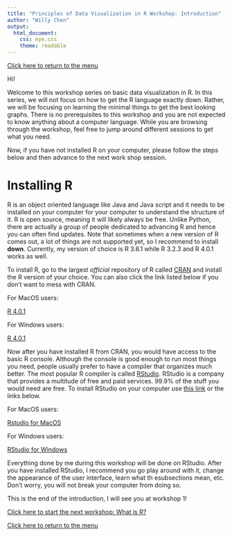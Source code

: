```yaml
---
title: "Principles of Data Visualization in R Workshop: Introduction"
author: "Willy Chen"
output: 
  html_document:
    css: eye.css
    theme: readable
---
```

[Click here to return to the menu](https://willythewoo.github.io/WillyTheWoo/workshop/menu.html)


Hi!

Welcome to this workshop series on basic data visualization in R. In this series, we will not focus on how to get the R language exactly down. Rather, we will be focusing on learning the minimal things to get the best looking graphs. There is no prerequisites to this workshop and you are not expected to know anything about a computer language. While you are browsing through the workshop, feel free to jump around different sessions to get what you need.

Now, if you have not installed R on your computer, please follow the steps below and then advance to the next work shop session.


# Installing R
R is an object oriented language like Java and Java script and it needs to be installed on your computer for your computer to understand the structure of it. R is open source, meaning it will likely always be free. Unlike Python, there are actually a group of people dedicated to advancing R and hence you can often find updates. Note that sometimes when a new version of R comes out, a lot of things are not supported yet, so I recommend to install **down**. Currently, my version of choice is R 3.6.1 while R 3.2.3  and R 4.0.1 works as well.

To install R, go to the largest *official* repository of R called [CRAN](https://cran.r-project.org) and install the R version of your choice. You can also click the link listed below if you don't want to mess with CRAN.

For MacOS users:

[R 4.0.1](https://cran.r-project.org/bin/macosx/R-4.0.1.pkg)

For Windows users:

[R 4.0.1](https://cran.r-project.org/bin/windows/base/R-4.0.1-win.exe)


Now after you have installed R from CRAN, you would have access to the basic R console. Although the console is good enough to run most things you need, people usually prefer to have a compiler that organizes much better. The most popular R compiler is called [RStudio](https://rstudio.com). RStudio is a company that provides a multitude of free and paid services. 99.9% of the stuff you would need are free. To install RStudio on your computer use [this link]() or the links below.

For MacOS users:

[Rstudio for MacOS](https://download1.rstudio.org/desktop/macos/RStudio-1.3.959.dmg)

For Windows users:

[RStudio for Windows](https://download1.rstudio.org/desktop/windows/RStudio-1.3.959.exe)


Everything done by me during this workshop will be done on RStudio. After you have installed RStudio, I recommend you go play around with it, change the appearance of the user interface, learn what th esubsections mean, etc. Don't worry, you will not break your computer from doing so. 

This is the end of the introduction, I will see you at workshop 1!

[Click here to start the next workshop: What is R?](https://willythewoo.github.io/WillyTheWoo/workshop/whatisR.html)

[Click here to return to the menu](https://willythewoo.github.io/WillyTheWoo/workshop/menu.html)